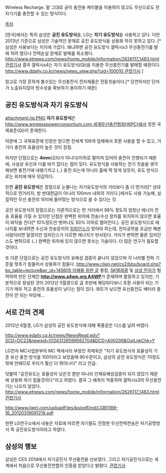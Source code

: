 Wireless Recharge. 
말 그대로 굳이 충전용 케이블을 이용하지 않고도 무선으로도 전자기기를 충전할 수 있는 방식이다.

[[목차]]

[한국]에서는 특히 삼성은 '''공진 유도방식'''을, LG는 '''자기 유도방식'''을 사용하고 있다. 다만 2013년 기준으로 삼성은 기술적인 문제로 공진 유도방식을 상용화 하지 못하고 있다. [* 삼성은 사용보다는 지지에 가깝다. 왜냐하면 공진 유도방식 갤럭시s3 무선충전기를 발매 하려 했으나 전력손실 문제로 발매를 취소했다. [[http://www.etnews.com/news/home_mobile/information/2626117_1483.html 관련기사]] 결국 갤럭시s4는 자기 유도방식(Qi)을 이용한 무선충전기를 발매할 예정이다. [[http://www.ddaily.co.kr/news/news_view.php?uid=100010 관련기사]] ]

참고로 가장 흔하게 볼수있는 무선충전식 전자제품은 전동칫솔이다.[* 당연하지만 단자가 노출되지않아 방수성을 확보하기 용이하기 때문]

== 공진 유도방식과 자기 유도방식 ==

attachment:/qi.PNG
'''자기 유도방식'''은 [[http://www.wirelesspowerconsortium.com 세계무선충전협회(WPC)]]에서 정한 국제표준(Qi)이 존재한다. 

덕분에 그 국제표준에 인정만 받으면 전세계 109개 업체에서 호환 사용을 할 수 있고, 거기다 충전의 효율성이 높은 것이 장점. 

하지만 단점으로는 '''4mm'''(오타가 아니다)이하로 떨어져 있어야 충전이 진행되기 때문에, 사실상 유선과 다를 바가 없다는 점이 있다. 유도방식을 사용하는 전기 칫솔을 생각해보면 충전기에 내팽기치고 (..) 충전 되는게 아니라 홈에 딱 맞게 넣듯이, 유도 방식으로는 위치에 매우 민감하다. 

한편 '''공진 유도방식'''은 장점으로 눈물나는 자기유도방식의 거리보다 좀 더 먼거리[* 상대적으로 먼거리지, 방 반대편급이 아니라 100mm 내외의 거리다.]에서도 사용 가능해, 실질적인 무선 충전의 의미에 들어맞는 방식으로 쓸 수 있다는 것.

공진 유도방식의 장점으로는 이론적으로는 먼 거리에서 98% 정도의 엄청난 에너지 전송 효율을 가질 수 있지만 단점은 완벽한 위치에 전송/수신 장치를 위치하지 않으면 효율이 바닥을 친다[* 10%정도만 벗어나도 50% 이하로 떨어진다.]. 공진 유도방식으로 에너지를 보내려면 수신과 전송장치의 [[임피던스]]가 맞아야 하는데, 전자공학을 조금만 해본 사람이라면 알겠지만 임피던스가 다르면 에너지가 반사된다. 거리가 변하면 물론 임피던스도 변하므로 (..) 완벽한 위치에 있지 않으면 못쓰는 기술이다. 더 많은 연구가 필요할 것이다. 

또 다른 단점으로는 공진 유도방식의 유해성 검증이 끝나지 않았으며 각 나라별 전파 기준을 맞추기 힘들어서 상용화가 힘들다. [[http://www.clien.net/cs2/bbs/board.php?bo_table=lecture&wr_id=145605 이해를 위한 글]] 퀼컴, [[SK텔레콤]] 및 [[삼성 전자]]가 협력하여 만든 단체인 '''[[http://www.a4wp.org A4WP]]'''가 존재하며 활동하고 있지만, 기본적으로 창설된 것이 2012년 5월경으로 급 초반에 해당되다보니 호환 사용이 되는 기기가 매우 적고 충전의 효율성이 낮다는 점이 있다. 와트가 낮으면 유선충전도 배터리 충전이 안 되는 마당에...
== 서로 간의 견제 ==
2012년 6월경, LG가 삼성의 공진 유도방식에 대해 폭풍같은 디스를 날려 버렸다. 

http://www.edaily.co.kr/news/NewsRead.edy?SCD=DC22&newsid=01243126599562704&DCD=A00206&OutLnkChk=Y

LG전자 MC사업본부의 MC 액세서리 부장인 최제욱은 "자기 유도방식의 효율성이 기존 유선 충전 방식을 100이라고 보았을때 90수준이고, 삼성의 공전 유도방식은 70정도밖에 안돼므로 우리가 훨신 더 뛰어나다" 라고 언급. 

덧붙여 "공진유도는 효율성이 낮은것 뿐만 아니라 인체유해성검증이 되지 않았기 때문에 상용화 하기 힘들것이다"라고 하였다. 결국 그 예측이 적중하여 갤럭시s3의 무선충전기는 나오지 않았다. [[http://www.etnews.com/news/home_mobile/information/2626117_1483.html 관련기사]]

http://www.lgeri.com/uploadFiles/ko/pdf/ind/LGBI1189-16_20120319091219.pdf

한편 LG연구소에서 내놓은 자료에 따르면 자기들도 진정한 무선전력전송은 자기공명방식 즉 공진유도방식이라고 하였다.

== 삼성의 행보 ==

삼성은 CES 2014에서 자기공진식 무선충전을 선보였다. 그리고 자기공진식으로는 세계에서 처음으로 무선충전연합의 인증을 받았다고 밝혔다. [http://news.naver.com/main/read.nhn?mode=LSD&mid=sec&sid1=105&oid=119&aid=0002004595 관련기사]

